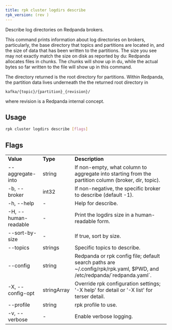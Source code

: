 ```yaml
---
title: rpk cluster logdirs describe
rpk_version: (rev )
---
```


Describe log directories on Redpanda brokers.

This command prints information about log directories on brokers, particularly,
the base directory that topics and partitions are located in, and the size of
data that has been written to the partitions. The size you see may not exactly
match the size on disk as reported by du: Redpanda allocates files in chunks.
The chunks will show up in du, while the actual bytes so far written to the
file will show up in this command.

The directory returned is the root directory for partitions. Within Redpanda,
the partition data lives underneath the the returned root directory in

    kafka/{topic}/{partition}_{revision}/

where revision is a Redpanda internal concept.

## Usage

```bash
rpk cluster logdirs describe [flags]
```

## Flags

<table>
  <tbody>
    <tr>
      <td>
        <strong>Value</strong>
      </td>
      <td>
        <strong>Type</strong>
      </td>
      <td>
        <strong>Description</strong>
      </td>
    </tr>
    <tr>
      <td>--aggregate-into</td>
      <td>string</td>
      <td>
        If non-empty, what column to aggregate into starting from the partition
        column (broker, dir, topic).
      </td>
    </tr>
    <tr>
      <td>-b, --broker</td>
      <td>int32</td>
      <td>If non-negative, the specific broker to describe (default -1).</td>
    </tr>
    <tr>
      <td>-h, --help</td>
      <td>-</td>
      <td>Help for describe.</td>
    </tr>
    <tr>
      <td>-H, --human-readable</td>
      <td>-</td>
      <td>Print the logdirs size in a human-readable form.</td>
    </tr>
    <tr>
      <td>--sort-by-size</td>
      <td>-</td>
      <td>If true, sort by size.</td>
    </tr>
    <tr>
      <td>--topics</td>
      <td>strings</td>
      <td>Specific topics to describe.</td>
    </tr>
    <tr>
      <td>--config</td>
      <td>string</td>
      <td>
        Redpanda or rpk config file; default search paths are
        ~/.config/rpk/rpk.yaml, $PWD, and /etc/redpanda/`redpanda.yaml`.
      </td>
    </tr>
    <tr>
      <td>-X, --config-opt</td>
      <td>stringArray</td>
      <td>
        Override rpk configuration settings; '-X help' for detail or '-X list'
        for terser detail.
      </td>
    </tr>
    <tr>
      <td>--profile</td>
      <td>string</td>
      <td>rpk profile to use.</td>
    </tr>
    <tr>
      <td>-v, --verbose</td>
      <td>-</td>
      <td>Enable verbose logging.</td>
    </tr>
  </tbody>
</table>
